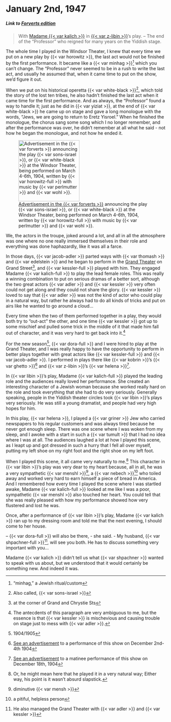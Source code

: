 # January 2nd, 1947

##### _Link to [Forverts edition](https://www.nli.org.il/en/newspapers/frw/1947/01/02/01/)_ {.unnumbered}

> With [Madame {{< var kalich >}}](https://www.museumoffamilyhistory.com/yt/lex/K/kalich-bertha.htm) in [{{< var z-libin >}}](https://www.museumoffamilyhistory.com/yt/lex/L/libin-z.htm)'s play. -- The end of the "Professor" who reigned for many years on the Yiddish stage.

The whole time I played in the Windsor Theater, I knew that every time we put on a new play by {{< var horowitz >}}, the last act would not be finished by the first performance. It became like a {{< var minhag >}}^["minhag," a Jewish ritual/custom] which you can't change. The "Professor" never seemed to be in a rush to write the last act, and usually he assumed that, when it came time to put on the show, we'd figure it out.



::: {layout-ncol="2"}

When we put on his historical operetta {{< var white-black >}}^[Also called, {{< var sons-israel >}}], which told the story of the lost ten tribes, he also hadn't finished the last act when it came time for the first performance. And as always, the "Professor" found a way to handle it; just as he did in {{< var yiziat >}}, at the end of {{< var white-black >}} he came up on stage and gave a long monologue with the words, "Jews, we are going to return to Eretz Yisroel." When he finished the monologue, the chorus sang some song which I no longer remember, and after the performance was over, he didn't remember at all what he said - not how he began the monologue, and not how he ended it. 


![[Advertisement in the {{< var forverts >}}](https://www.nli.org.il/en/newspapers/frw/1904/03/04/01/article/32.1/) announcing the play {{< var sons-israel >}}, or {{< var white-black >}} at the Windsor Theater, being performed on March 4-6th, 1904, written by {{< var horowitz-full >}} with music by {{< var perlmutter >}} and {{< var wohl >}}.](../img/newspaper_clippings/1904-03-04_forverts.png){width="2in"}

:::

We, the actors in the troupe, joked around a lot, and all in all the atmosphere was one where no one really immersed themselves in their role and everything was done haphazardly, like it was all a farce.

In those days, {{< var jacob-adler >}} parted ways with {{< var thomash >}} and {{< var edelstein >}} and he began to perform in the [Grand Theater](https://en.wikipedia.org/wiki/Grand_Theatre_(Manhattan)) on Grand Street^[at the corner of Grand and Chrystie Sts], and {{< var kessler-full >}} played with him. They engaged Madame {{< var kalich-full >}} to play the lead female roles. This was really a winning combination to put on serious dramas of a better sort, although the two great actors {{< var adler >}} and {{< var kessler >}} very often could not get along and they could not share the glory. {{< var kessler >}} loved to say that {{< var adler >}} was not the kind of actor who could play in a natural way, but rather he always had to do all kinds of tricks and put on airs like he wanted to go around a cloud...

Every time when the two of them performed together in a play, they would both try to "out-act" the other, and one time {{< var kessler >}} got up to some mischief and pulled some trick in the middle of it that made him fall out of character, and it was very hard to get back into it.^[The antecdents of this paragraph are very ambiguous to me, but the essence is that {{< var kessler >}} is mischevious and causing trouble on stage just to mess with {{< var adler >}}.]

For the new season^[1904/1905], {{< var dora-full >}} and I were hired to play at the Grand Theater, and I was really happy to have the opportunity to perform in better plays together with great actors like {{< var kessler-full >}} and {{< var jacob-adler >}}. I performed in plays there like {{< var kobrin >}}'s {{< var ghetto >}}^[[See an advertisement](https://www.nli.org.il/en/newspapers/freiearb/1904/12/04/01/article/27/) to a performance of this show on December 2nd-4th 1904] and {{< var z-libin >}}'s {{< var helena >}}^[[See an advertisement](https://www.nli.org.il/en/newspapers/haleom/1904/12/15/01/article/8.1/) to a matinee performance of this show on December 18th, 1904].



In {{< var libin >}}'s play, Madame {{< var kalich-full >}} played the leading role and the audiences really loved her performance. She created an interesting character of a Jewish woman because she worked really hard on the role and took everything that she had to do very seriously. Generally speaking, people in the Yiddish theater circles took {{< var libin >}}'s plays very seriously. He was still a young dramatist, and people had very high hopes for him.

In this play, {{< var helena >}}, I played a {{< var griner >}} Jew who carried newspapers to his regular customers and was always tired because he never got enough sleep. There was one scene where I was woken from my sleep, and I awoke with a start in such a {{< var tumult >}} that I had no idea where I was at all. The audiences laughed a lot at how I played this scene, as I leapt up and got dressed in such a hurry that I fell all over myself, putting my left shoe on my right foot and the right shoe on my left foot. 

When I played this scene, it all came very naturally to me.^[Or, he might mean here that he played it in a very natural way; Either way, his point is it wasn't absurd slapstick.] This character in {{< var libin >}}'s play was very dear to my heart because, all in all, he was a very sympathetic {{< var menshl >}}^[diminutive {{< var mensh >}}], a {{< var nebech >}}^[a pitiful, helpless person] who toiled away and worked very hard to earn himself a piece of bread in America. And I remembered how every time I played the scene where I was startled awake, Madame {{< var kalich-full >}} looked at me like I was a poor, sympathetic {{< var menshl >}} also touched her heart. You could tell that she was really pleased with how my performance showed how very flustered and lost he was. 

Once, after a performance of {{< var libin >}}'s play, Madame {{< var kalich >}} ran up to my dressing room and told me that the next evening, I should come to her house.

-- {{< var dora-full >}} will also be there, - she said. - My husband, {{< var shpachner-full >}}^[He also managed the Grand Theater with {{< var adler >}} and {{< var kessler >}}], will see you both. He has to discuss something very important with you...

Madame {{< var kalich >}} didn't tell us what {{< var shpachner >}} wanted to speak with us about, but we understood that it would certainly be something new. And indeed it was. 
